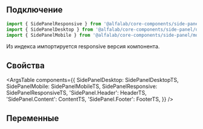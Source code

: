 
## Подключение

```jsx
import { SidePanelResponsive } from '@alfalab/core-components/side-panel/responsive';
import { SidePanelDesktop } from '@alfalab/core-components/side-panel/desktop';
import { SidePanelMobile } from '@alfalab/core-components/side-panel/mobile';
```

Из индекса импортируется responsive версия компонента.

## Свойства

<ArgsTable
    components={{
        SidePanelDesktop: SidePanelDesktopTS,
        SidePanelMobile: SidePanelMobileTS,
        SidePanelResponsive: SidePanelResponsiveTS,
        'SidePanel.Header': HeaderTS,
        'SidePanel.Content': ContentTS,
        'SidePanel.Footer': FooterTS,
    }}
/>

## Переменные

<CssVars css={vars} />

